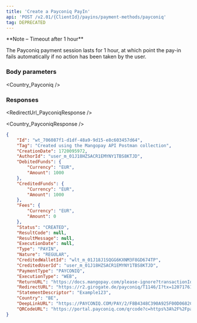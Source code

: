 ```yaml
---
title: 'Create a Payconiq PayIn'  
api: 'POST /v2.01/{ClientId}/payins/payment-methods/payconiq'  
tag: DEPRECATED
---
```


  

<Note>  
**Note – Timeout after 1 hour** 
  
The Payconiq payment session lasts for 1 hour, at which point the pay-in fails automatically if no action has been taken by the user.
</Note>  

### Body parameters  

<Tag />  

<AuthorId />  

<DebitedFunds2 />  

<Fees1 />  

<CreditedWalletId />  

<ReturnURL />  

<Country_Payconiq />

<StatementDescriptor />  



### Responses  

<Accordion title="200 - Created">  

<IdResponse />  

<TagResponse />  

<CreationDateResponse />  

<AuthorIdResponse />  

<DebitedFunds2Response />  

<CreditedFunds2Response />  

<Fees1Response />  

<Status2Response />  

<ResultCodeResponse />  

<ResultMessageResponse />  

<ExecutionDateResponse />  

<TypeResponse />  

<NatureResponse />  

<CreditedWalletIdResponse />  

<CreditedUserIdResponse />  

<PaymentType12Response />  

<ExecutionTypeResponse />  

<ReturnURLResponse />  

<RedirectUrl_PayconiqResponse />  

<StatementDescriptorResponse />  

<Country_PayconiqResponse />

<DeepLinkURLResponse />  

<QRCodeURLResponse />

</Accordion>
  

<ResponseExample>  

```json 200 - Created  
{
    "Id": "wt_706087f1-d1df-48a9-9d15-e8c603457d64",
    "Tag": "Created using the Mangopay API Postman collection",
    "CreationDate": 1720095972,
    "AuthorId": "user_m_01J18HZSACR1EMYNY1TBS8KTJD",
    "DebitedFunds": {
        "Currency": "EUR",
        "Amount": 1000
    },
    "CreditedFunds": {
        "Currency": "EUR",
        "Amount": 1000
    },
    "Fees": {
        "Currency": "EUR",
        "Amount": 0
    },
    "Status": "CREATED",
    "ResultCode": null,
    "ResultMessage": null,
    "ExecutionDate": null,
    "Type": "PAYIN",
    "Nature": "REGULAR",
    "CreditedWalletId": "wlt_m_01J18J1SQGG6KXNM3F8GD674TP",
    "CreditedUserId": "user_m_01J18HZSACR1EMYNY1TBS8KTJD",
    "PaymentType": "PAYCONIQ",
    "ExecutionType": "WEB",
    "ReturnURL": "https://docs.mangopay.com/please-ignore?transactionId=wt_706087f1-d1df-48a9-9d15-e8c603457d64",
    "RedirectURL": "https://r2.girogate.de/payconiq/T1146/I?tx=1207176177&rs=8OHbVocjQQa4OIcB4o31BgQBw7c45bXK&cs=76745cafd862d134ce7be068a029c71368ff5e22339379d72780845cee02a10f",
    "StatementDescriptor": "Example123",
    "Country": "BE",
    "DeepLinkURL": "https://PAYCONIQ.COM/PAY/2/F8B4348C390A925F00D0682C?returnUrl=https%3A%2F%2Fr2.giro[…]436a10f4077908aa014795ba528a622315b2bada9f1ddc33e097c2fe5d9f5b",
    "QRCodeURL": "https://portal.payconiq.com/qrcode?c=https%3A%2F%2Fpayconiq.com%2Fpay%2F2%2Ff8b4348c390a925f00d0682c"
}
 ```  

</ResponseExample>  

<RequestExample>  
  <RestCreatePayconiqPayin /> 
  <NetCreatePayconiqPayin /> 
</RequestExample>
